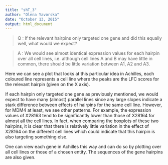 ```yaml
---
title: "shT_3"
author: "Olena Yavorska"
date: "October 13, 2015"
output: html_document
---
```


> Q : If the relevant hairpins only targeted one gene and did this equally well, what would we expect?

> A : We would see almost identical expression values for each hairpin over all cell lines, i.e. although cell lines A and B may have little in common, there should be little variation between A1, A2 and A3.

Here we can see a plot that looks at this particular idea in Achilles, each coloured line represents a cell line where the peaks are the LFC scores for the relevant hairpin (given on the X axis). 

If each hairpin only targeted one gene as previously mentioned, we would expect to have many (almost) parallel lines since any large slopes indicate a stark difference between effects of hairpins for the same cell line. However, for MDM4 at least, we see other patterns. For example, the expression values of X28163 tend to be significantly lower than those of X28164 for almost all the cell lines. In fact, when comparing the boxplots of these two hairpins, it is clear that there is relatively little variation in the effect of X28164 on the different cell lines which could indicate that this hairpin is also targeting something else.

One can view each gene in Achilles this way and can do so by plotting over all cell lines or those of a chosen entity. The sequences of the gene hairpins are also given.
